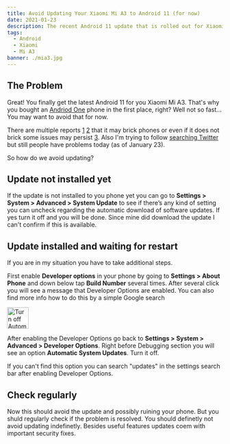 ```yaml
---
title: Avoid Updating Your Xiaomi Mi A3 to Android 11 (for now)
date: 2021-01-23
description: The recent Android 11 update that is rolled out for Xiaomi Mi A3 seems to brick phones. Here's how to avoid updating.
tags:
  - Android
  - Xiaomi
  - Mi A3
banner: ./mia3.jpg
---
```


## The Problem

Great! You finally get the latest Android 11 for you Xiaomi Mi A3. That's why you bought an [Andriod One](https://en.wikipedia.org/wiki/Android_One) phone in the first place, right? Well not so fast... You may want to avoid that for now.

There are multiple reports [1](https://piunikaweb.com/2021/01/08/xiaomi-mi-a3-android-11-update-bugs-issues/) [2](https://www.xda-developers.com/xiaomi-mi-a3-receives-official-android-11-update/) that it may brick phones or even if it does not brick some issues may persist [3](https://www.androidpolice.com/2021/01/06/the-android-11-update-is-bricking-xiaomi-mi-a3-phones-rollout-halted/). Also I'm trying to follow [searching Twitter](https://twitter.com/search?q=mi%20a3%20update&src=typed_query&f=live) but still people have problems today (as of January 23).

So how do we avoid updating?

## Update not installed yet

If the update is not installed to you phone yet you can go to **Settings > System > Advanced > System Update** to see if there’s any kind of setting you can uncheck regarding the automatic download of software updates. If yes turn it off and you will be done. Since mine did download the update I can't confirm if this is available.

## Update installed and waiting for restart

If you are in my situation you have to take additional steps.

First enable **Developer options** in your phone by going to **Settings > About Phone** and down below tap **Build Number** several times. After several click you will see a message that Developer Options are enabled. You can also find more info how to do this by a simple Google search

<img src="./update.png" alt="Turn off Automatic Updates" width="50" />

After enabling the Developer Options go back to **Settings > System > Advanced > Developer Options**. Right before Debugging section you will see an option **Automatic System Updates**. Turn it off.

If you can't find this option you can search "updates" in the settings search bar after enabling Developer Options.

## Check regularly

Now this should avoid the update and possibly ruining your phone. But you shuld regularly check if the problem is resolved. You should definetly not avoid updating indefinetly. Besides useful features updates coem with important security fixes.
